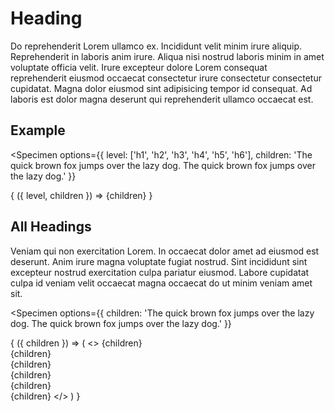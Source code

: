 
# Heading

Do reprehenderit Lorem ullamco ex. Incididunt velit minim irure aliquip. Reprehenderit in laboris anim irure. Aliqua nisi nostrud laboris minim in amet voluptate officia velit. Irure excepteur dolore Lorem consequat reprehenderit eiusmod occaecat consectetur irure consectetur consectetur cupidatat. Magna dolor eiusmod sint adipisicing tempor id consequat. Ad laboris est dolor magna deserunt qui reprehenderit ullamco occaecat est.

## Example

<Specimen
  options={{
    level: ['h1', 'h2', 'h3', 'h4', 'h5', 'h6'],
    children: 'The quick brown fox jumps over the lazy dog. The quick brown fox jumps over the lazy dog.'
  }}
>
  {
    ({ level, children }) =>
      <Heading level={level}>
        {children}
      </Heading>
  }
</Specimen>

## All Headings

Veniam qui non exercitation Lorem. In occaecat dolor amet ad eiusmod est deserunt. Anim irure magna voluptate fugiat nostrud. Sint incididunt sint excepteur nostrud exercitation culpa pariatur eiusmod. Labore cupidatat culpa id veniam velit occaecat magna occaecat do ut minim veniam amet sit.

<Specimen
  options={{
    children: 'The quick brown fox jumps over the lazy dog. The quick brown fox jumps over the lazy dog.'
  }}
>
  {
    ({ children }) => (
      <>
        <Heading level="h1">{children}</Heading><br />
        <Heading level="h2">{children}</Heading><br />
        <Heading level="h3">{children}</Heading><br />
        <Heading level="h4">{children}</Heading><br />
        <Heading level="h5">{children}</Heading><br />
        <Heading level="h6">{children}</Heading>
      </>
    )
  }
</Specimen>
